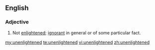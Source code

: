 ==English==
===Adjective===
{{en-adj}}
# Not [[enlightened]]; [[ignorant]] in general or of some particular fact.

[[my:unenlightened]]
[[te:unenlightened]]
[[vi:unenlightened]]
[[zh:unenlightened]]